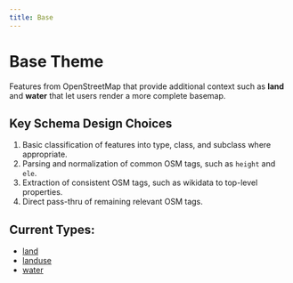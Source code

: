 ```yaml
---
title: Base
---
```


# Base Theme

Features from OpenStreetMap that provide additional context such as **land** and **water** that let users render a more complete basemap.

## Key Schema Design Choices

1. Basic classification of features into type, class, and subclass where appropriate.
2. Parsing and normalization of common OSM tags, such as `height` and `ele`.
4. Extraction of consistent OSM tags, such as wikidata to top-level properties.
3. Direct pass-thru of remaining relevant OSM tags.

## Current Types:

- [land](/reference/base/landuse)
- [landuse](/reference/base/landuse)
- [water](/reference/base/water)
